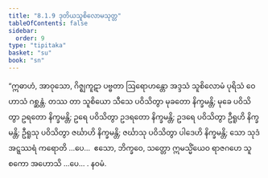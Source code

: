 ```yaml
---
title: "8.1.9 ဒုတိယသူစိလောမသုတ္တ"
tableOfContents: false
sidebar:
  order: 9
type: "tipitaka"
basket: "su"
book: "sn"
---
```



<DynamicBreadcrumb />

<Division number="210" book="sn" e="ch" v="18" p="309">

<Paragraph number="1177" book="sn">
“ဣဓာဟံ, အာဝုသော, ဂိဇ္ဈကူဋာ ပဗ္ဗတာ ဩရောဟန္တော အဒ္ဒသံ သူစိလောမံ ပုရိသံ ဝေဟာသံ ဂစ္ဆန္တံ. တဿ တာ သူစိယော သီသေ ပဝိသိတွာ မုခတော နိက္ခမန္တိ; မုခေ ပဝိသိတွာ ဥရတော နိက္ခမန္တိ; ဥရေ ပဝိသိတွာ ဥဒရတော နိက္ခမန္တိ; ဥဒရေ ပဝိသိတွာ ဦရူဟိ နိက္ခမန္တိ; ဦရူသု ပဝိသိတွာ ဇင်္ဃာဟိ နိက္ခမန္တိ; ဇင်္ဃာသု ပဝိသိတွာ ပါဒေဟိ နိက္ခမန္တိ; သော သုဒံ အဋ္ဋဿရံ ကရောတိ …ပေ…  ဧသော, ဘိက္ခဝေ, သတ္တော ဣမသ္မိံယေဝ ရာဇဂဟေ သူစကော အဟောသိ …ပေ… .

</Paragraph>
</Division>

<Paragraph number="1178" type="center" book="sn">
နဝမံ.
</Paragraph>